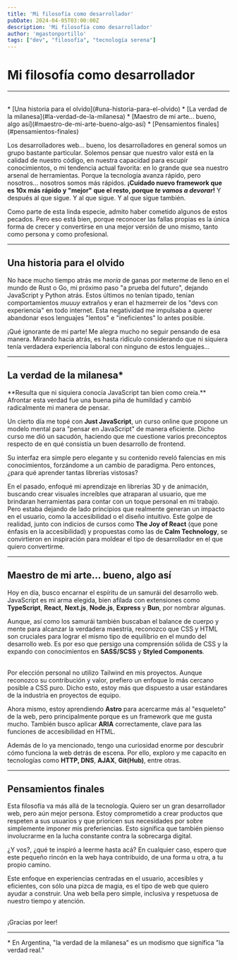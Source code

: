 ```yaml
---
title: 'Mi filosofía como desarrollador'
pubDate: 2024-04-05T03:00:00Z
description: 'Mi filosofía como desarrollador'
author: 'mgastonportillo'
tags: ["dev", "filosofía", "tecnología serena"]
---
```



# Mi filosofía como desarrollador
---

<br />
<TableOfContents title="Tabla de contenidos">
* [Una historia para el olvido](#una-historia-para-el-olvido)
* [La verdad de la milanesa](#la-verdad-de-la-milanesa)
* [Maestro de mi arte... bueno, algo así](#maestro-de-mi-arte-bueno-algo-así)
* [Pensamientos finales](#pensamientos-finales)
</TableOfContents>
<br />

Los desarrolladores web... bueno, los desarrolladores en general somos un grupo bastante particular. Solemos pensar que nuestro valor está en la calidad de nuestro código, en nuestra capacidad para escupir conocimientos, o mi tendencia actual favorita: en lo grande que sea nuestro arsenal de herramientas. Porque la tecnología avanza rápido, pero nosotros... nosotros somos más rápidos. **¡Cuidado nuevo framework que es 10x más rápido y "mejor" que el resto, porque <i>te vamos a devorar</i>!** Y después al que sigue. Y al que sigue. Y al que sigue también.

Como parte de esta linda especie, admito haber cometido algunos de estos pecados. Pero eso está bien, porque reconocer las fallas propias es la única forma de crecer y convertirse en una mejor versión de uno mismo, tanto como persona y como profesional.

---
## Una historia para el olvido
No hace mucho tiempo atrás me <i>moría</i> de ganas por meterme de lleno en el mundo de Rust o Go, mi próximo paso "a prueba del futuro", dejando JavaScript y Python atrás. Estos últimos no tenían tipado, tenían comportamientos <i>muuuy</i> extraños y eran el hazmerreir de los "devs con experiencia" en todo internet. Esta negatividad me impulsaba a querer abandonar esos lenguajes "lentos" e "ineficientes" lo antes posible.

¡Qué ignorante de mi parte! Me alegra mucho no seguir pensando de esa manera. Mirando hacia atrás, es hasta ridículo considerando que ni siquiera tenía verdadera experiencia laboral con ninguno de estos lenguajes...

---
## La verdad de la milanesa*
<Highlight type="star" color="blue" aria-labelledby="la-verdad-de-la-milanesa">
**Resulta que ni siquiera conocía JavaScript tan bien como creía.** Afrontar esta verdad fue una buena piña de humildad y cambió radicalmente mi manera de pensar.
</Highlight>

Un cierto día me topé con **Just JavaScript**, un curso online que propone un modelo mental para "pensar en JavaScript" de manera eficiente. Dicho curso me dió un sacudón, haciendo que me cuestione varios preconceptos respecto de en qué consistía un buen desarrollo de frontend.

Su interfaz era simple pero elegante y su contenido reveló falencias en mis conocimientos, forzándome a un cambio de paradigma. Pero entonces, ¿para qué aprender tantas librerías vistosas?

En el pasado, enfoqué mi aprendizaje en librerías 3D y de animación, buscando crear visuales increíbles que atraparan al usuario, que me brindaran herramientas para contar con un toque personal en mi trabajo. Pero estaba dejando de lado principios que realmente generan un impacto en el usuario, como la accesibilidad o el diseño intuitivo. Este golpe de realidad, junto con indicios de cursos como **The Joy of React** (que pone énfasis en la accesibilidad) y propuestas como las de **Calm Technology**, se convirtieron en inspiración para moldear el tipo de desarrollador en el que quiero convertirme.

---
## Maestro de mi arte... bueno, algo así
Hoy en día, busco encarnar el espíritu de un samurái del desarrollo web. JavaScript es mi arma elegida, bien afilada con extensiones como **TypeScript**, **React**, **Next.js**, **Node.js**, **Express** y **Bun**, por nombrar algunas.

Aunque, así como los samurái también buscaban el balance de cuerpo y mente para alcanzar la verdadera maestría, reconozco que CSS y HTML son cruciales para lograr el mismo tipo de equilibrio en el mundo del desarrollo web. Es por eso que persigo una comprensión sólida de CSS y la expando con conocimientos en **SASS/SCSS** y **Styled Components**.

<br />
<Highlight type="info">
Por elección personal no utilizo Tailwind en mis proyectos. Aunque reconozco su contribución y valor, prefiero un enfoque lo más cercano posible a CSS puro. Dicho esto, estoy más que dispuesto a usar estándares de la industria en proyectos de equipo.
</Highlight>

Ahora mismo, estoy aprendiendo **Astro** para acercarme más al "esqueleto" de la web, pero principalmente porque es un framework que me gusta mucho. También busco aplicar **ARIA** correctamente, clave para las funciones de accesibilidad en HTML.

Además de lo ya mencionado, tengo una curiosidad enorme por descubrir cómo funciona la web detrás de escena. Por ello, exploro y me capacito en tecnologías como **HTTP, DNS**, **AJAX**, **Git(Hub)**, entre otras.

---
## Pensamientos finales

Esta filosofía va más allá de la tecnología. Quiero ser un gran desarrollador web, pero aún mejor persona. Estoy comprometido a crear productos que respeten a sus usuarios y que prioricen sus necesidades por sobre simplemente imponer mis preferiencias. Esto significa que también pienso involucrarme en la lucha constante contra la sobrecarga digital.

¿Y vos?, ¿qué te inspiró a leerme hasta acá? En cualquier caso, espero que este pequeño rincón en la web haya contribuido, de una forma u otra, a tu propio camino.

Este enfoque en experiencias centradas en el usuario, accesibles y eficientes, con sólo una pizca de magia, es el tipo de web que quiero ayudar a construir. Una web bella pero simple, inclusiva y respetuosa de nuestro tiempo y atención.

<br/>
¡Gracias por leer!
<hr/>

<div class="foot-notes">
<span><span>* </span>En Argentina, "la verdad de la milanesa" es un modismo que significa "la verdad real."</span>
</div>

